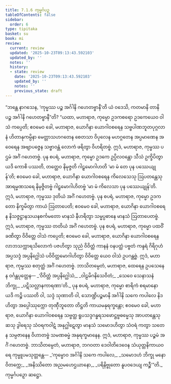 ```yaml
---
title: 7.1.6 ကုမ္မင်္ဂပဉှ
tableOfContents: false
sidebar:
  order: 6
type: tipitaka
basket: su
book: mi
review:
  current: review
  updated: '2025-10-23T09:13:43.592103'
  updated_by: ''
  notes: ''
  history:
  - state: review
    date: '2025-10-23T09:13:43.592103'
    updated_by: ''
    notes: ''
    previous_state: draft
---
```



<ReviewStatus review={frontmatter.review} showDetails={true} />

<HypothesisAnnotation frontmatter={frontmatter} />

<DynamicBreadcrumb />

<Division number="230" book="mi" e="ch" v="28">

<Paragraph number="1682" book="mi">
“ဘန္တေ နာဂသေန, ‘ကုမ္မဿ ပဉ္စ အင်္ဂါနိ ဂဟေတဗ္ဗာနီ’တိ ယံ ဝဒေသိ, ကတမာနိ တာနိ ပဉ္စ အင်္ဂါနိ ဂဟေတဗ္ဗာနီ”တိ? “ယထာ, မဟာရာဇ, ကုမ္မော ဥဒကစရော ဥဒကေယေဝ ဝါသံ ကပ္ပေတိ; ဧဝမေဝ ခေါ, မဟာရာဇ, ယောဂိနာ ယောဂါဝစရေန သဗ္ဗပါဏဘူတပုဂ္ဂလာနံ ဟိတာနုကမ္ပိနာ မေတ္တာသဟဂတေန စေတသာ ဝိပုလေန မဟဂ္ဂတေန အပ္ပမာဏေန အဝေရေန အဗျာပဇ္ဇေန သဗ္ဗာဝန္တံ လောကံ ဖရိတွာ ဝိဟရိတဗ္ဗံ. ဣဒံ, မဟာရာဇ, ကုမ္မဿ ပဌမံ အင်္ဂံ ဂဟေတဗ္ဗံ.
</Paragraph>

<Paragraph number="1683" book="mi">
ပုန စပရံ, မဟာရာဇ, ကုမ္မော ဥဒကေ ဥပ္ပိလဝန္တော သီသံ ဥက္ခိပိတွာ ယဒိ ကောစိ ပဿတိ, တတ္ထေဝ နိမုဇ္ဇတိ ဂါဠှမောဂါဟတိ ‘မာ မံ တေ ပုန ပဿေယျုန်’တိ; ဧဝမေဝ ခေါ, မဟာရာဇ, ယောဂိနာ ယောဂါဝစရေန ကိလေသေသု ဩပတန္တေသု အာရမ္မဏသရေ နိမုဇ္ဇိတဗ္ဗံ ဂါဠှမောဂါဟိတဗ္ဗံ ‘မာ မံ ကိလေသာ ပုန ပဿေယျုန်’တိ. ဣဒံ, မဟာရာဇ, ကုမ္မဿ ဒုတိယံ အင်္ဂံ ဂဟေတဗ္ဗံ.
</Paragraph>

<Paragraph number="1684" book="mi">
ပုန စပရံ, မဟာရာဇ, ကုမ္မော ဥဒကတော နိက္ခမိတွာ ကာယံ ဩတာပေတိ; ဧဝမေဝ ခေါ, မဟာရာဇ, ယောဂိနာ ယောဂါဝစရေန နိသဇ္ဇဋ္ဌာနသယနစင်္ကမတော မာနသံ နီဟရိတွာ သမ္မပ္ပဓာနေ မာနသံ ဩတာပေတဗ္ဗံ. ဣဒံ, မဟာရာဇ, ကုမ္မဿ တတိယံ အင်္ဂံ ဂဟေတဗ္ဗံ.
</Paragraph>

<Paragraph number="1685" book="mi">
ပုန စပရံ, မဟာရာဇ, ကုမ္မော ပထဝိံ ခဏိတွာ ဝိဝိတ္တေ ဝါသံ ကပ္ပေတိ; ဧဝမေဝ ခေါ, မဟာရာဇ, ယောဂိနာ ယောဂါဝစရေန လာဘသက္ကာရသိလောကံ ပဇဟိတွာ သုညံ ဝိဝိတ္တံ ကာနနံ ဝနပတ္ထံ ပဗ္ဗတံ ကန္ဒရံ ဂိရိဂုဟံ အပ္ပသဒ္ဒံ အပ္ပနိဂ္ဃေါသံ ပဝိဝိတ္တမောဂါဟိတွာ ဝိဝိတ္တေ ယေဝ ဝါသံ ဥပဂန္တဗ္ဗံ. ဣဒံ, မဟာရာဇ, ကုမ္မဿ စတုတ္ထံ အင်္ဂံ ဂဟေတဗ္ဗံ. ဘာသိတမ္ပေတံ, မဟာရာဇ, ထေရေန ဥပသေနေန ဝင်္ဂန္တပုတ္တေန—
</Paragraph>

<Paragraph number="1686" type="verses" book="mi">
_‘ဝိဝိတ္တံ အပ္ပနိဂ္ဃေါသံ,_  
_ဝါဠမိဂနိသေဝိတံ;_  
_သေဝေ သေနာသနံ ဘိက္ခု,_  
_ပဋိသလ္လာနကာရဏာ’တိ._  

</Paragraph>

<Paragraph number="1687" book="mi">
ပုန စပရံ, မဟာရာဇ, ကုမ္မော စာရိကံ စရမာနော ယဒိ ကဉ္စိ ပဿတိ ဝါ, သဒ္ဒံ သုဏာတိ ဝါ, သောဏ္ဍိပဉ္စမာနိ အင်္ဂါနိ သကေ ကပါလေ နိဒဟိတွာ အပ္ပေါဿုက္ကော တုဏှီဘူတော တိဋ္ဌတိ ကာယမနုရက္ခန္တော; ဧဝမေဝ ခေါ, မဟာရာဇ, ယောဂိနာ ယောဂါဝစရေန သဗ္ဗတ္ထ ရူပသဒ္ဒဂန္ဓရသဖောဋ္ဌဗ္ဗဓမ္မေသု အာပတန္တေသု ဆသု ဒွါရေသု သံဝရကဝါဋံ အနုဂ္ဃါဋေတွာ မာနသံ သမောဒဟိတွာ သံဝရံ ကတွာ သတေန သမ္ပဇာနေန ဝိဟာတဗ္ဗံ သမဏဓမ္မံ အနုရက္ခမာနေန. ဣဒံ, မဟာရာဇ, ကုမ္မဿ ပဉ္စမံ အင်္ဂံ ဂဟေတဗ္ဗံ. ဘာသိတမ္ပေတံ, မဟာရာဇ, ဘဂဝတာ ဒေဝါတိဒေဝေန သံယုတ္တနိကာယဝရေ ကုမ္မူပမသုတ္တန္တေ—
</Paragraph>

<Paragraph number="1688" type="verses" book="mi">
_‘ကုမ္မောဝ အင်္ဂါနိ သကေ ကပါလေ,_  
_သမောဒဟံ ဘိက္ခု မနောဝိတက္ကေ;_  
_အနိဿိတော အညမဟေဌယာနော,_  
_ပရိနိဗ္ဗုတော နူပဝဒေယျ ကဉ္စီ’”တိ._  


</Paragraph>
</Division>

<Paragraph number="1689" type="center" book="mi">
ကုမ္မင်္ဂပဉှော ဆဋ္ဌော.
</Paragraph>